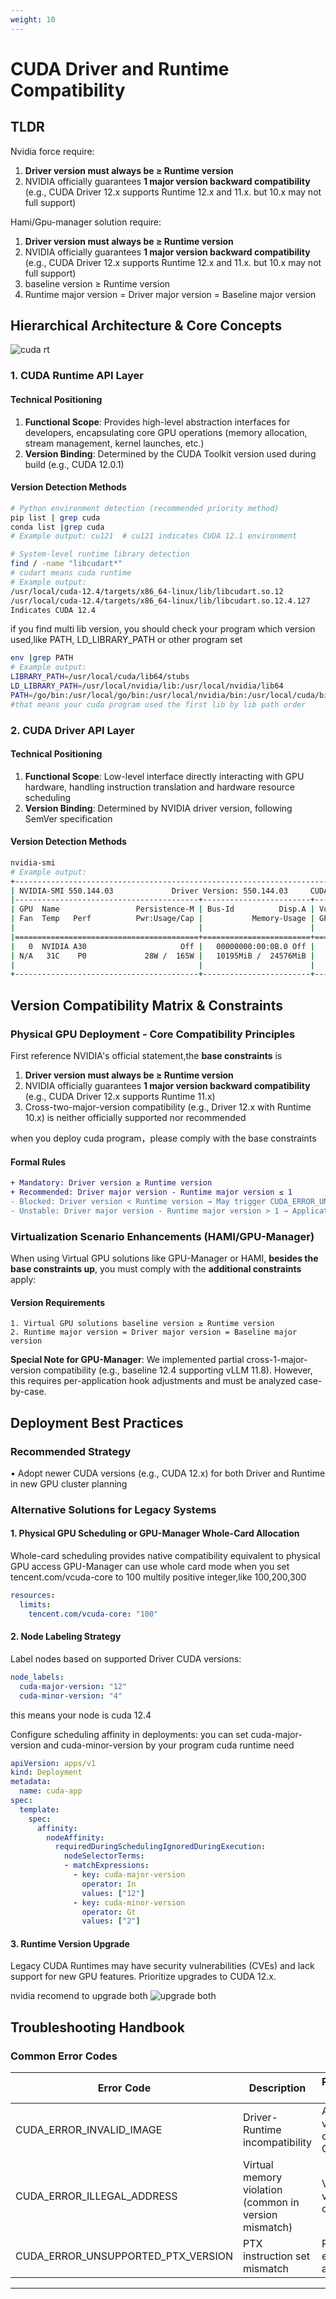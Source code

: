 ```yaml
---
weight: 10
---
```


# CUDA Driver and Runtime Compatibility


## TLDR 
Nvidia force require:
1. **Driver version must always be ≥ Runtime version**
2. NVIDIA officially guarantees **1 major version backward compatibility** (e.g., CUDA Driver 12.x supports Runtime 12.x and 11.x. but 10.x may not full support)

Hami/Gpu-manager solution require:
1. **Driver version must always be ≥ Runtime version**
2. NVIDIA officially guarantees **1 major version backward compatibility** (e.g., CUDA Driver 12.x supports Runtime 12.x and 11.x. but 10.x may not full support)
3. baseline version ≥ Runtime version
4. Runtime major version = Driver major version = Baseline major version


## Hierarchical Architecture & Core Concepts

![cuda rt](../assets/cuda-arti.png "Cuda driver runtime layver")


### 1. CUDA Runtime API Layer
#### Technical Positioning
1. **Functional Scope**: Provides high-level abstraction interfaces for developers, encapsulating core GPU operations (memory allocation, stream management, kernel launches, etc.)
2. **Version Binding**: Determined by the CUDA Toolkit version used during build (e.g., CUDA 12.0.1)

#### Version Detection Methods
```bash
# Python environment detection (recommended priority method)
pip list | grep cuda
conda list |grep cuda 
# Example output: cu121  # cu121 indicates CUDA 12.1 environment

# System-level runtime library detection
find / -name "libcudart*"
# cudart means cuda runtime
# Example output:
/usr/local/cuda-12.4/targets/x86_64-linux/lib/libcudart.so.12
/usr/local/cuda-12.4/targets/x86_64-linux/lib/libcudart.so.12.4.127
Indicates CUDA 12.4
```
if you find multi lib version, you should check your program which version used,like PATH, LD_LIBRARY_PATH or other program set
```bash
env |grep PATH
# Example output:
LIBRARY_PATH=/usr/local/cuda/lib64/stubs
LD_LIBRARY_PATH=/usr/local/nvidia/lib:/usr/local/nvidia/lib64
PATH=/go/bin:/usr/local/go/bin:/usr/local/nvidia/bin:/usr/local/cuda/bin:/usr/local/sbin:/usr/local/bin:/usr/sbin:/usr/bin:/sbin:/bin
#that means your cuda program used the first lib by lib path order
```

### 2. CUDA Driver API Layer
#### Technical Positioning
1. **Functional Scope**: Low-level interface directly interacting with GPU hardware, handling instruction translation and hardware resource scheduling
2. **Version Binding**: Determined by NVIDIA driver version, following SemVer specification

#### Version Detection Methods
```bash
nvidia-smi
# Example output:
+-----------------------------------------------------------------------------------------+
| NVIDIA-SMI 550.144.03             Driver Version: 550.144.03     CUDA Version: 12.4     |
|-----------------------------------------+------------------------+----------------------+
| GPU  Name                 Persistence-M | Bus-Id          Disp.A | Volatile Uncorr. ECC |
| Fan  Temp   Perf          Pwr:Usage/Cap |           Memory-Usage | GPU-Util  Compute M. |
|                                         |                        |               MIG M. |
|=========================================+========================+======================|
|   0  NVIDIA A30                     Off |   00000000:00:0B.0 Off |                    0 |
| N/A   31C    P0             28W /  165W |   10195MiB /  24576MiB |      0%      Default |
|                                         |                        |             Disabled |
+-----------------------------------------+------------------------+----------------------+
```


## Version Compatibility Matrix & Constraints

### Physical GPU Deployment - Core Compatibility Principles
First reference NVIDIA's official statement,the **base constraints** is
1. **Driver version must always be ≥ Runtime version**
2. NVIDIA officially guarantees **1 major version backward compatibility** (e.g., CUDA Driver 12.x supports Runtime 11.x)
3. Cross-two-major-version compatibility (e.g., Driver 12.x with Runtime 10.x) is neither officially supported nor recommended

when you deploy cuda program，please comply with the base constraints

#### Formal Rules
```diff
+ Mandatory: Driver version ≥ Runtime version
+ Recommended: Driver major version - Runtime major version ≤ 1
- Blocked: Driver version < Runtime version → May trigger CUDA_ERROR_UNKNOWN(999)
- Unstable: Driver major version - Runtime major version > 1 → Application may malfunction
```

### Virtualization Scenario Enhancements (HAMI/GPU-Manager)
When using Virtual GPU solutions like GPU-Manager or HAMI, **besides the base constraints up**, you must comply with the **additional constraints** apply:

#### Version Requirements
```text
1. Virtual GPU solutions baseline version ≥ Runtime version
2. Runtime major version = Driver major version = Baseline major version
```
**Special Note for GPU-Manager**:
We implemented partial cross-1-major-version compatibility (e.g., baseline 12.4 supporting vLLM 11.8). However, this requires per-application hook adjustments and must be analyzed case-by-case.


## Deployment Best Practices

### Recommended Strategy
• Adopt newer CUDA versions (e.g., CUDA 12.x) for both Driver and Runtime in new GPU cluster planning

### Alternative Solutions for Legacy Systems

#### 1. Physical GPU Scheduling or GPU-Manager Whole-Card Allocation
Whole-card scheduling provides native compatibility equivalent to physical GPU access
GPU-Manager can use whole card mode when you set tencent.com/vcuda-core to 100 multily positive integer,like 100,200,300
```yaml
resources:
  limits:
    tencent.com/vcuda-core: "100"

```

#### 2. Node Labeling Strategy
Label nodes based on supported Driver CUDA versions:
```yaml
node_labels:
  cuda-major-version: "12"
  cuda-minor-version: "4"
```
this means your node is cuda 12.4

Configure scheduling affinity in deployments:
you can set cuda-major-version and cuda-minor-version by your program cuda runtime need
```yaml
apiVersion: apps/v1
kind: Deployment
metadata:
  name: cuda-app
spec:
  template:
    spec:
      affinity:
        nodeAffinity:
          requiredDuringSchedulingIgnoredDuringExecution:
            nodeSelectorTerms:
            - matchExpressions:
              - key: cuda-major-version
                operator: In
                values: ["12"]
              - key: cuda-minor-version
                operator: Gt
                values: ["2"]
```

#### 3. Runtime Version Upgrade
Legacy CUDA Runtimes may have security vulnerabilities (CVEs) and lack support for new GPU features. Prioritize upgrades to CUDA 12.x.

nvidia recomend to upgrade both
![upgrade both](../assets/upgradeboth.png "upgrade both")

## Troubleshooting Handbook

### Common Error Codes
| Error Code                   | Description                          | Recommended Action                  |
|------------------------------|--------------------------------------|--------------------------------------|
| CUDA_ERROR_INVALID_IMAGE     | Driver-Runtime incompatibility       | Align driver version with container CUDA version |
| CUDA_ERROR_ILLEGAL_ADDRESS   | Virtual memory violation (common in version mismatch) | Verify Runtime vs baseline constraints |
| CUDA_ERROR_UNSUPPORTED_PTX_VERSION | PTX instruction set mismatch | Recompile with explicit -arch=sm_xx |

---

